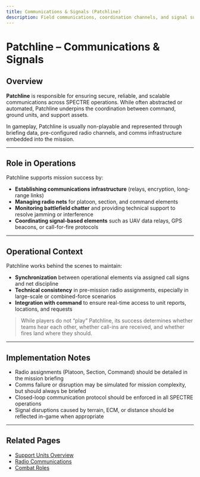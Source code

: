 ```yaml
---
title: Communications & Signals (Patchline)
description: Field communications, coordination channels, and signal support in SPECTRE operations.
---
```


# Patchline – Communications & Signals

## Overview

**Patchline** is responsible for ensuring secure, reliable, and scalable communications across SPECTRE operations. While often abstracted or automated, Patchline underpins the coordination between command, ground units, and support assets.

In gameplay, Patchline is usually non-playable and represented through briefing data, pre-configured radio channels, and comms infrastructure embedded into the mission.

---

## Role in Operations

Patchline supports mission success by:

- **Establishing communications infrastructure** (relays, encryption, long-range links)
- **Managing radio nets** for platoon, section, and command elements
- **Monitoring battlefield chatter** and providing technical support to resolve jamming or interference
- **Coordinating signal-based elements** such as UAV data relays, GPS beacons, or call-for-fire protocols

---

## Operational Context

Patchline works behind the scenes to maintain:

- **Synchronization** between operational elements via assigned call signs and net discipline
- **Technical consistency** in pre-mission radio assignments, especially in large-scale or combined-force scenarios
- **Integration with command** to ensure real-time access to unit reports, locations, and requests

> While players do not “play” Patchline, its success determines whether teams hear each other, whether call-ins are received, and whether fires land where they should.

---

## Implementation Notes

- Radio assignments (Platoon, Section, Command) should be detailed in the mission briefing
- Comms failure or disruption may be simulated for mission complexity, but should always be briefed
- Closed-loop communication protocol should be enforced in all SPECTRE operations
- Signal disruptions caused by terrain, ECM, or distance should be reflected in-game when appropriate

---

## Related Pages

- [Support Units Overview](/sop/operational-structure/support-units)
- [Radio Communications](/sop/communications/radio-communications)
- [Combat Roles](/sop/operational-structure/combat-roles)
